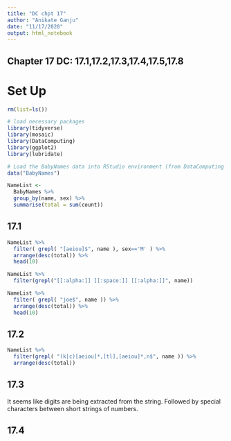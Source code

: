 ```yaml
---
title: "DC chpt 17"
author: "Anikate Ganju"
date: "11/17/2020"
output: html_notebook
---
```


## Chapter 17 DC: 17.1,17.2,17.3,17.4,17.5,17.8


# Set Up
```r
rm(list=ls())
```

```r
# load necessary packages
library(tidyverse)
library(mosaic)
library(DataComputing)
library(ggplot2)
library(lubridate)
```

```r
# Load the BabyNames data into RStudio environment (from DataComputing package)
data("BabyNames")
```

```r
NameList <- 
  BabyNames %>% 
  group_by(name, sex) %>%
  summarise(total = sum(count)) 
```

## 17.1
```r
NameList %>%
  filter( grepl( "[aeiou]$", name ), sex=='M' ) %>%
  arrange(desc(total)) %>%
  head(10)
```

```r
NameList %>% 
  filter(grepl("[[:alpha:]] [[:space:]] [[:alpha:]]", name))
```

```r
NameList %>%
  filter( grepl( "joe$", name )) %>%
  arrange(desc(total)) %>%
  head(10)
```

## 17.2
```r
NameList %>%
  filter(grepl( "(k|c)[aeiou]*,[tl],[aeiou]*,n$", name )) %>%
  arrange(desc(total))
```

## 17.3
It seems like digits are being extracted from the string. Followed by special characters between short strings of numbers.

## 17.4


